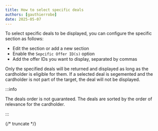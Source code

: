 ```yaml
---
title: How to select specific deals
authors: [gauthierrobe]
date: 2025-05-07
---
```


To select specific deals to be displayed, you can configure the specific section as follows:
- Edit the section or add a new section
- Enable the `Sepcific Offer ID(s)` option
- Add the offer IDs you want to display, separated by commas

Only the specified deals will be returned and displayed as long as the cardholder is eligible for them. 
If a selected deal is segemented and the cardholder is not part of the target, the deal will not be displayed.

:::info

The deals order is not guaranteed. 
The deals are sorted by the order of relevance for the cardholder.

:::

{/* truncate */}


